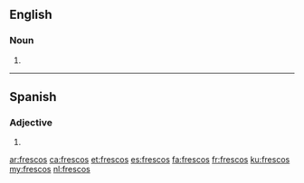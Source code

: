 ==English==

===Noun===
{{head|en|noun plural form}}

# {{plural of|fresco|lang=en}}

----

==Spanish==

===Adjective===
{{head|es|adjective form}}

# {{masculine plural of|fresco|lang=es}}

[[ar:frescos]]
[[ca:frescos]]
[[et:frescos]]
[[es:frescos]]
[[fa:frescos]]
[[fr:frescos]]
[[ku:frescos]]
[[my:frescos]]
[[nl:frescos]]